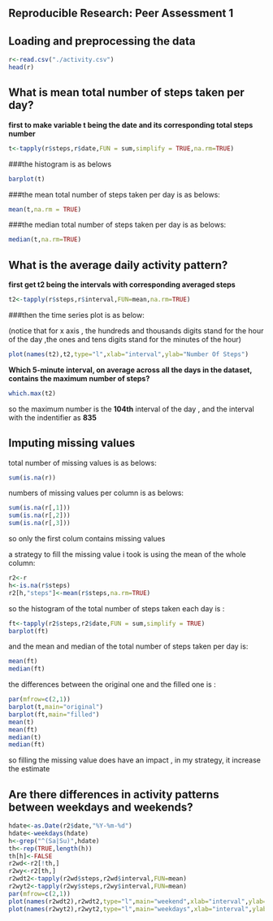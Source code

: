 ## Reproducible Research: Peer Assessment 1  



## Loading and preprocessing the data  

```r
r<-read.csv("./activity.csv")
head(r)
```

## What is mean total number of steps taken per day?  

**first to make variable t being the date and its corresponding total steps number**
```r
t<-tapply(r$steps,r$date,FUN = sum,simplify = TRUE,na.rm=TRUE)
```

###the histogram is as belows

```r
barplot(t)
```

###the mean total number of steps taken per day is as belows:
 
```r
mean(t,na.rm = TRUE)
```

###the median total number of steps taken per day is as belows:

```r
median(t,na.rm=TRUE)
```

## What is the average daily activity pattern?  

**first get t2 being the intervals with corresponding averaged steps**

```r
t2<-tapply(r$steps,r$interval,FUN=mean,na.rm=TRUE)
```

###then the time series plot is as below: 

(notice that for x axis , the hundreds and thousands digits stand for the hour of the day ,the ones and tens digits stand for the minutes of the hour)

```r
plot(names(t2),t2,type="l",xlab="interval",ylab="Number Of Steps")
```

**Which 5-minute interval, on average across all the days in the dataset, contains the maximum number of steps?**

```r
which.max(t2)
```

so the maximum number is the **104th** interval of the day , and the interval with the indentifier as **835**

## Imputing missing values  

total number of missing values is as belows:

```r
sum(is.na(r))
```

numbers of missing values per column is as belows:

```r
sum(is.na(r[,1]))
sum(is.na(r[,2]))
sum(is.na(r[,3]))
```

so only the first colum contains missing values

a strategy to fill the missing value i took is using the mean of the whole column:

```r
r2<-r
h<-is.na(r$steps)
r2[h,"steps"]<-mean(r$steps,na.rm=TRUE)
```
so the  histogram of the total number of steps taken each day is :

```r
ft<-tapply(r2$steps,r2$date,FUN = sum,simplify = TRUE)
barplot(ft)
```

and the mean and median of the  total number of steps taken per day is:

```r
mean(ft)
median(ft)
```

the differences between the original one and the filled one is :

```r
par(mfrow=c(2,1))
barplot(t,main="original")
barplot(ft,main="filled")
mean(t)
mean(ft)
median(t)
median(ft)
```

so filling the missing value does have an impact , in my strategy, it increase the estimate

## Are there differences in activity patterns between weekdays and weekends?

```r
hdate<-as.Date(r2$date,"%Y-%m-%d")
hdate<-weekdays(hdate)
h<-grep("^(Sa|Su)",hdate)
th<-rep(TRUE,length(h))
th[h]<-FALSE
r2wd<-r2[!th,]
r2wy<-r2[th,]
r2wdt2<-tapply(r2wd$steps,r2wd$interval,FUN=mean)
r2wyt2<-tapply(r2wy$steps,r2wy$interval,FUN=mean)
par(mfrow=c(2,1))
plot(names(r2wdt2),r2wdt2,type="l",main="weekend",xlab="interval",ylab="Number Of Steps")
plot(names(r2wyt2),r2wyt2,type="l",main="weekdays",xlab="interval",ylab="Number Of Steps")
```
